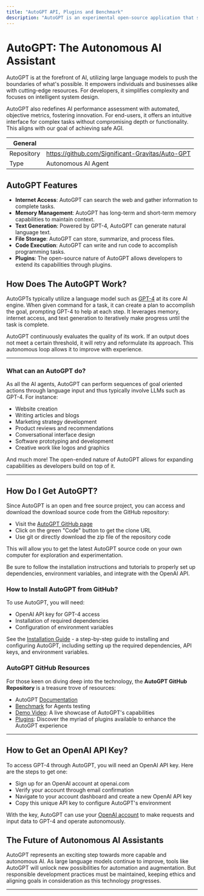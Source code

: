 ```yaml
---
title: "AutoGPT API, Plugins and Benchmark"
description: "AutoGPT is an experimental open-source application that showcases the capabilities of the GPT-4 language model. This program, driven by GPT-4, chains together LLM 'thoughts' to autonomously achieve whatever goal you set."
---
```


# AutoGPT: The Autonomous AI Assistant
AutoGPT is at the forefront of AI, utilizing large language models to push the boundaries of what's possible. It empowers individuals and businesses alike with cutting-edge resources. For developers, it simplifies complexity and focuses on intelligent system design. 

AutoGPT also redefines AI performance assessment with automated, objective metrics, fostering innovation. For end-users, it offers an intuitive interface for complex tasks without compromising depth or functionality. This aligns with our goal of achieving safe AGI.

| General  |  |
| --- | --- |
| Repository | https://github.com/Significant-Gravitas/Auto-GPT |
| Type | Autonomous AI Agent |

## AutoGPT Features

* **Internet Access**: AutoGPT can search the web and gather information to complete tasks.
* **Memory Management**: AutoGPT has long-term and short-term memory capabilities to maintain context.
* **Text Generation**: Powered by GPT-4, AutoGPT can generate natural language text.
* **File Storage**: AutoGPT can store, summarize, and process files.
* **Code Execution**: AutoGPT can write and run code to accomplish programming tasks.
* **Plugins**: The open-source nature of AutoGPT allows developers to extend its capabilities through plugins.

## How Does The AutoGPT Work?

AutoGPTs typically utilize a language model such as [GPT-4](https://lablab.ai/tech/openai/gpt4) at its core AI engine. When given command for a task, it can create a plan to accomplish the goal, prompting GPT-4 to help at each step. It leverages memory, internet access, and text generation to iteratively make progress until the task is complete.

AutoGPT continuously evaluates the quality of its work. If an output does not meet a certain threshold, it will retry and reformulate its approach. This autonomous loop allows it to improve with experience.

---

### What can an AutoGPT do?

As all the AI agents, AutoGPT can perform sequences of goal oriented actions through language input and thus typically involve LLMs such as GPT-4. For instance:

* Website creation
* Writing articles and blogs
* Marketing strategy development
* Product reviews and recommendations
* Conversational interface design
* Software prototyping and development
* Creative work like logos and graphics

And much more! The open-ended nature of AutoGPT allows for expanding capabilities as developers build on top of it.

---

## How Do I Get AutoGPT?

Since AutoGPT is an open and free source project, you can access and download the download source code from the GitHub repository:

* Visit the [AutoGPT GitHub page](https://github.com/Significant-Gravitas/Auto-GPT)
* Click on the green "Code" button to get the clone URL
* Use git or directly download the zip file of the repository code

This will allow you to get the latest AutoGPT source code on your own computer for exploration and experimentation.

Be sure to follow the installation instructions and tutorials to properly set up dependencies, environment variables, and integrate with the OpenAI API.

### How to Install AutoGPT from GitHub?

To use AutoGPT, you will need:

* OpenAI API key for GPT-4 access
* Installation of required dependencies
* Configuration of environment variables

See the [Installation Guide](https://github.com/Significant-Gravitas/Auto-GPT/blob/master/README.md#-installation) - a step-by-step guide to installing and configuring AutoGPT, including setting up the required dependencies, API keys, and environment variables.

### AutoGPT GitHub Resources

For those keen on diving deep into the technology, the **AutoGPT GitHub Repository** is a treasure trove of resources:

* AutoGPT [Documentation](https://docs.agpt.co/)
* [Benchmark](https://github.com/Significant-Gravitas/Auto-GPT-Benchmarks) for Agents testing
* [Demo Video](https://user-images.githubusercontent.com/70048414/232352935-55c6bf7c-3958-406e-8610-0913475a0b05.mp4): A live showcase of AutoGPT's capabilities
* [Plugins](https://github.com/Significant-Gravitas/Auto-GPT-Plugins): Discover the myriad of plugins available to enhance the AutoGPT experience

____

## How to Get an OpenAI API Key?

To access GPT-4 through AutoGPT, you will need an OpenAI API key. Here are the steps to get one:
* Sign up for an OpenAI account at openai.com
* Verify your account through email confirmation
* Navigate to your account dashboard and create a new OpenAI API key
* Copy this unique API key to configure AutoGPT's environment

With the key, AutoGPT can use your [OpenAI account](https://lablab.ai/tech/openai) to make requests and input data to GPT-4 and operate autonomously.

## The Future of Autonomous AI Assistants

AutoGPT represents an exciting step towards more capable and autonomous AI. As large language models continue to improve, tools like AutoGPT will unlock new possibilities for automation and augmentation. But responsible development practices must be maintained, keeping ethics and aligning goals in consideration as this technology progresses.

---
